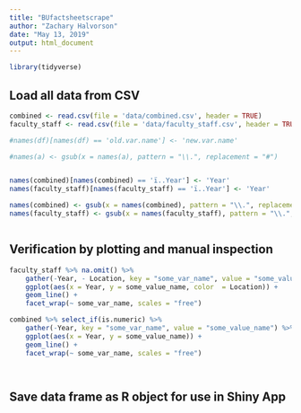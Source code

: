 ```yaml
---
title: "BUfactsheetscrape"
author: "Zachary Halvorson"
date: "May 13, 2019"
output: html_document
---
```


```r
library(tidyverse)

```

## Load all data from CSV

```r


combined <- read.csv(file = 'data/combined.csv', header = TRUE)
faculty_staff <- read.csv(file = 'data/faculty_staff.csv', header = TRUE)

#names(df)[names(df) == 'old.var.name'] <- 'new.var.name'

#names(a) <- gsub(x = names(a), pattern = "\\.", replacement = "#")  


names(combined)[names(combined) == 'ï..Year'] <- 'Year'
names(faculty_staff)[names(faculty_staff) == 'ï..Year'] <- 'Year'

names(combined) <- gsub(x = names(combined), pattern = "\\.", replacement = "_")
names(faculty_staff) <- gsub(x = names(faculty_staff), pattern = "\\.", replacement = "_")



```


## Verification by plotting and manual inspection

```r

faculty_staff %>% na.omit() %>% 
    gather(-Year, - Location, key = "some_var_name", value = "some_value_name") %>%
    ggplot(aes(x = Year, y = some_value_name, color  = Location)) +
    geom_line() +
    facet_wrap(~ some_var_name, scales = "free")

combined %>% select_if(is.numeric) %>%
    gather(-Year, key = "some_var_name", value = "some_value_name") %>%
    ggplot(aes(x = Year, y = some_value_name)) +
    geom_line() +
    facet_wrap(~ some_var_name, scales = "free")




```


## Save data frame as R object for use in Shiny App

```r



```





